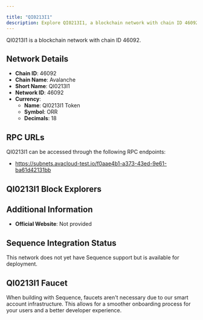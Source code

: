 ```yaml
---

title: "QI0213I1"
description: Explore QI0213I1, a blockchain network with chain ID 46092. Learn about its native currency, QI0213I1 Token, and how to interact with the network.
---
```




QI0213I1 is a blockchain network with chain ID 46092.

## Network Details

- **Chain ID**: 46092
- **Chain Name**: Avalanche
- **Short Name**: QI0213I1
- **Network ID**: 46092
- **Currency**: 
  - **Name**: QI0213I1 Token
  - **Symbol**: ORR
  - **Decimals**: 18

## RPC URLs

QI0213I1 can be accessed through the following RPC endpoints:

- https://subnets.avacloud-test.io/f0aae4b1-a373-43ed-9e61-ba61d42131bb

## QI0213I1 Block Explorers



## Additional Information

- **Official Website**: Not provided

## Sequence Integration Status

This network does not yet have Sequence support but is available for deployment.

## QI0213I1 Faucet

When building with Sequence, faucets aren't necessary due to our smart account infrastructure. This allows for a smoother onboarding process for your users and a better developer experience.

